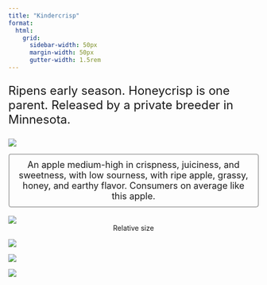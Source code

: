 ```yaml
---
title: "Kindercrisp"
format:
  html: 
    grid:
      sidebar-width: 50px
      margin-width: 50px
      gutter-width: 1.5rem
---
```


:::{style="font-size: x-large;"}
Ripens early season. Honeycrisp is one parent. Released by a private breeder in Minnesota.
:::

::: grid
::: g-col-4

![](img/transparentapples/kinder-crop.png)

:::{style="font-size: large; border: 2px ridge Gainsboro; padding: 10px; border-radius: 5px;"}
<center>An apple medium-high in crispness, juiciness, and sweetness, with low sourness, with ripe apple, grassy, honey, and earthy flavor. Consumers on average like this apple.</center>
:::

<br>
![](img/kinder-crop.jpg)
<center>Relative size</center>

:::

::: g-col-6

![](img/websitefigs/Apple_Kindercrisp.svg)



![](img/flavfigs/flavor_plot_Kindercrisp.svg)
<br>

![](img/likingfigs/Liking_Kindercrisp.svg)
:::
:::
  